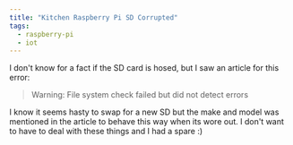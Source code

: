 ```yaml
---
title: "Kitchen Raspberry Pi SD Corrupted"
tags:
  - raspberry-pi
  - iot
---
```


I don't know for a fact if the SD card is hosed, but I saw an article for this error:

> Warning: File system check failed but did not detect errors

I know it seems hasty to swap for a new SD but the make and model was mentioned in the article to behave this way when
its wore out. I don't want to have to deal with these things and I had a spare :)

<BestImage image={img} alt="RPI error message" />
